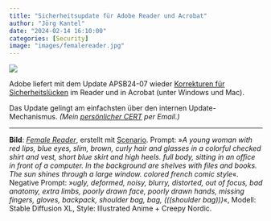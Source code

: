 ```yaml
---
title: "Sicherheitsupdate für Adobe Reader und Acrobat"
author: "Jörg Kantel"
date: "2024-02-14 16:10:00"
categories: [Security]
image: "images/femalereader.jpg"
---
```


[![](images/femalereader-b.jpg)](https://www.flickr.com/photos/schockwellenreiter/53493700935/)

Adobe liefert mit dem Update APSB24-07 wieder [Korrekturen für Sicherheitslücken](https://helpx.adobe.com/security/products/acrobat/apsb24-07.html) im Reader und in Acrobat (unter Windows und Mac).

Das Update gelingt am einfachsten über den internen Update-Mechanismus. *(Mein [persönlicher CERT](http://www.gwdg.de/~mreiman1/) per Email.)*

---

**Bild**: *[Female Reader](https://www.flickr.com/photos/schockwellenreiter/53493700935/)*, erstellt mit [Scenario](http://cognitiones.kantel-chaos-team.de/technikgeschichte/rechnerundnetze/scenario.html). Prompt: »*A young woman with red lips, blue eyes, slim, brown, curly hair and glasses in a colorful checked shirt and vest, short blue skirt and high heels. full body, sitting in an office in front of a computer. In the background are shelves with files and books. The sun shines through a large window. colored french comic style*«. Negative Prompt: »*ugly, deformed, noisy, blurry, distorted, out of focus, bad anatomy, extra limbs, poorly drawn face, poorly drawn hands, missing fingers, gloves, backpack, shoulder bag, bag, (((shoulder bag)))*«, Modell: Stable Diffusion XL, Style: Illustrated Anime + Creepy Nordic.